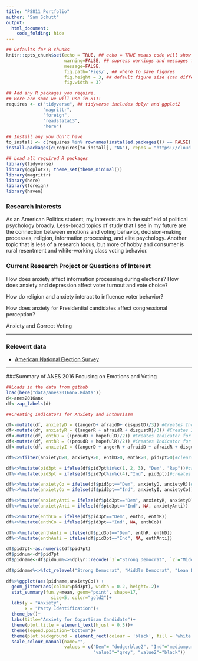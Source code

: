 ```yaml
---
title: "PS811 Portfolio"
author: "Sam Schutt"
output:
  html_document:
    code_folding: hide
---
```

```r
## Defaults for R chunks
knitr::opts_chunk$set(echo = TRUE, ## echo = TRUE means code will show
                      warning=FALSE, ## supress warnings and messages from R
                      message=FALSE,
                      fig.path='Figs/', ## where to save figures
                      fig.height = 3, ## default figure size (can differ in each chunk)
                      fig.width = 3)

## Add any R packages you require. 
## Here are some we will use in 811:
requires <- c("tidyverse", ## tidyverse includes dplyr and ggplot2
              "magrittr",
              "foreign",
              "readstata13",
              "here")

## Install any you don't have
to_install <- c(requires %in% rownames(installed.packages()) == FALSE)
install.packages(c(requires[to_install], "NA"), repos = "https://cloud.r-project.org/" )

## Load all required R packages
library(tidyverse)
library(ggplot2); theme_set(theme_minimal())
library(magrittr)
library(here)
library(foreign)
library(haven)
```
<!-- The above header sets everything up. -->




<!-- Replace the below with bit about you. -->
### Research Interests
As an American Politics student, my interests are in the subfield of political psychology broadly. Less-broad topics of study that I see in my future are the connection between emotions and voting behavior, decision-making processes, religion, information processing, and elite psychology. Another topic that is less of a research focus, but more of hobby and consumer is rural resentment and white-working class voting behavior. 

### Current Research Project or Questions of Interest
How does anxiety affect information processing during elections? How does anxiety and depression affect voter turnout and vote choice? 

How do religion and anxiety interact to influence voter behavior?

How does anxiety for Presidential candidates affect congressional perception?

Anxiety and Correct Voting 

---

### Relevent data

- [American National Election Survey](https://electionstudies.org/)


---

###Summary of ANES 2016 Focusing on Emotions and Voting
```r
##Loads in the data from github
load(here("data/anes2016anx.Rdata"))
d<-anes2016anx
df<-zap_labels(d)
```



```r
##Creating indicators for Anxiety and Enthusiasm

df<-mutate(df, anxietyD = ((angerD+ afraidD+ disgustD)/3)) #Creates Indicator for Respondent's Anxiety for the Democratic Candidate
df<-mutate(df, anxietyR = ((angerR + afraidR + disgustR)/3)) #Creates Indicator for Respondent's Anxiety for the Republican Candidate
df<-mutate(df, enthD = ((proudD + hopefulD)/2)) #Creates Indicator for Respondent's Enthusiasm for the Democratic Candidate
df<-mutate(df, enthR = ((proudR + hopefulR)/2)) #Creates Indicator for Respondent's Enthusiasm for the Republican Candidate
df<-mutate(df, anxietyI = ((angerD + angerR + afraidD + afraidR + disgustD +disgustD)/6)) #Creates indicator for Repondents Anxiety for combined

```

```r

df%<>%filter(anxietyD>0, anxietyR>0, enthD>0, enthR>0, pid7pt>0)#clears out non-responses

df%<>%mutate(pid3pt = ifelse(df$pid7pt%in%c(1, 2, 3), "Dem", "Rep"))#creates 3 point party id variable
df%<>%mutate(pid3pt = ifelse(df$pid7pt%in%c(4),"Ind", pid3pt))#creates label for indep

df%<>%mutate(anxietyCo = ifelse(df$pid3pt=="Dem", anxietyD, anxietyR))#Set anxiety for co partisans for Dems/Reps unidimension scale (70 anxiety for Clinton by Dem=70 Anxiety for Trump by rep)
df%<>%mutate(anxietyCo = ifelse(df$pid3pt=="Ind", anxietyI, anxietyCo))#Sets Independent anxiety NA for copartisans so na.omit rids

df%<>%mutate(anxietyAnti = ifelse(df$pid3pt=="Dem", anxietyR, anxietyD))
df%<>%mutate(anxietyAnti = ifelse(df$pid3pt=="Ind", NA, anxietyAnti))

df%<>%mutate(enthCo = ifelse(df$pid3pt=="Dem", enthD, enthR))
df%<>%mutate(enthCo = ifelse(df$pid3pt=="Ind", NA, enthCo))

df%<>%mutate(enthAnti = ifelse(df$pid3pt=="Dem", enthR, enthD))
df%<>%mutate(enthAnti = ifelse(df$pid3pt=="Ind", NA, enthAnti))

df$pid7pt<-as.numeric(df$pid7pt)
df$pidnum<-df$pid7pt
df$pidname<-df$pidnum%<>%dplyr::recode(`1`="Strong Democrat", `2`="Middle Democrat", `3`="Lean Democrat", `4`="Independent", `5`="Lean Republican", `6`="Middle Republican", `7`="Strong Republican")

df$pidname%<>%fct_relevel("Strong Democrat", "Middle Democrat", "Lean Democrat", "Independent", "Lean Republican", "Middle Republican", "Strong Republican")

```

```r
df%>%ggplot(aes(pidname,anxietyCo)) +
  geom_jitter(aes(colour=pid3pt), width = 0.2, height=.2)+
  stat_summary(fun.y=mean, geom="point", shape=17,
                 size=5, color="gold2")+
  labs(y = "Anxiety",
       x = "Party Identification")+ 
  theme_bw()+
  labs(title="Anxiety for Copartisan Candidate")+
  theme(plot.title = element_text(hjust = 0.5))+
  theme(legend.position="bottom")+
  theme(plot.background = element_rect(colour = 'black', fill = 'white', size = 3, linetype='solid'))+
  scale_colour_manual(name="",  
                      values = c("Dem"= "dodgerblue2", "Ind"="mediumpurple3", "Rep"="red3",
                                 "value3"="grey", "value2"="black"))
```